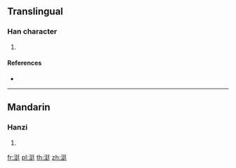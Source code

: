 {{character info/new}}
==Translingual==

===Han character===
{{Han char|rn=85|rad=水|as=07|sn=10|four=|canj=ENKG|ids=⿰氵廷}}

# {{defn|Han|sort=水07}}

====References====
* {{Han ref|kx=0626.220|dkj=17537|dj=1029.030|hdz=31609.010|uh=6D8F|ud=28047}}

----

==Mandarin==

===Hanzi===
{{cmn-hanzi|pin=[[tǐng]] ([[ting3]])|wg=t'ing<sup>3</sup>}}

# {{defn|lang=cmn|sort=水07}}

[[fr:涏]]
[[pl:涏]]
[[th:涏]]
[[zh:涏]]